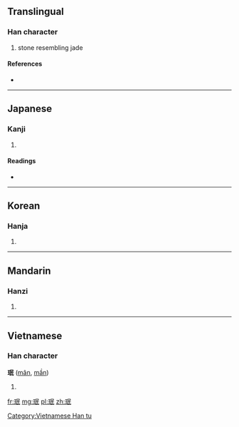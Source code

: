 {{also|玟}}
==Translingual==

===Han character===
{{Han char|rn=96|rad=玉|as=05|sn=9|four=|canj=一土口女心 (MGRVP)}}

# stone resembling jade

====References====
* {{Han ref|kx=0729.220|dkj=20916|dj=1141.120|hdz=21108.120|uh=73C9|ud=29641}}

----

==Japanese==

===Kanji===
{{ja-kanji|grade=|rs=玉05}}

# {{defn|lang=ja|sort=玉05}}

====Readings====
* {{ja-readings|on=[[びん]] (bin), [[みん]] (min)|kun=}}

----

==Korean==

===Hanja===
{{ko-hanja|hangeul=민|eumhun=|rv=min|mr=min|y=min}}

# {{defn|lang=ko|sort=玉05}}

----

==Mandarin==

===Hanzi===
{{cmn-hanzi|pin=[[mín]] ([[min2]])|wg=min<sup>2</sup>}}

# {{defn|lang=cmn|sort=玉05}}

----

==Vietnamese==

===Han character===
'''珉''' ([[mân]], [[mần]])

# {{defn|lang=vi}}

[[Category:Vietnamese Han tu]]

[[fr:珉]]
[[mg:珉]]
[[pl:珉]]
[[zh:珉]]